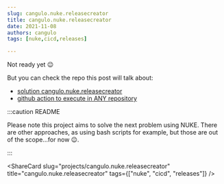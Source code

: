 ```yaml
---
slug: cangulo.nuke.releasecreator
title: cangulo.nuke.releasecreator
date: 2021-11-08
authors: cangulo
tags: [nuke,cicd,releases]

---
```



Not ready yet 😉

But you can check the repo this post will talk about:

* [solution cangulo.nuke.releasecreator](https://github.com/cangulo-nuke/cangulo.nuke.releasecreator)
* [github action to execute in ANY repository](https://github.com/cangulo-actions/cangulo.nuke.releasecreator)


<!--truncate-->

:::caution README

Please note this project aims to solve the next problem using NUKE. 
There are other approaches, as using bash scripts for example, but those are out of the scope...for now 😉.

:::

<AboutMePostArea/>

<ShareCard 
  slug="projects/cangulo.nuke.releasecreator" 
  title="cangulo.nuke.releasecreator" 
  tags={["nuke", "cicd", "releases"]} />
  
<Comments
  slug="projects/cangulo.nuke.releasecreator"  />
